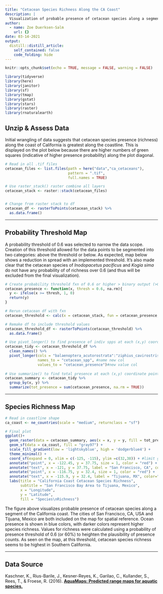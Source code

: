 ```yaml
---
title: "Cetacean Species Richness Along the CA Coast"
description: |
  Visualization of probable presence of cetacean species along a segment of the California coast (between San Francisco, CA and Tijuana, Mexico). As seen on the map, cetacean species richness seems to be highest in Southern California.
author:
  - name: Zoe Duerksen-Salm
    url: {}
date: 03-14-2021
output:
  distill::distill_article:
    self_contained: false
    code_folding: hide
---
```


```r
knitr::opts_chunk$set(echo = TRUE, message = FALSE, warning = FALSE)

library(tidyverse)
library(here)
library(janitor)
library(sf)
library(tmap)
library(gstat)
library(stars)
library(raster)
library(rnaturalearth)
```

## Unzip & Assess Data

Initial wrangling of data suggests that cetacean species presence (richness) along the coast of California is greatest along the coastline. This is displayed on the plot below because there are higher numbers of green squares (indicative of higher presence probability) along the plot diagonal.

```r
# Read in all .tif files
cetacean_files <- list.files(path = here("data","ca_cetaceans"),
                             pattern = ".tif",
                             full.names = TRUE)

# Use raster_stack() raster combine all layers
cetacean_stack <- raster::stack(cetacean_files)


# Change from raster stack to df
cetacean_df <- rasterToPoints(cetacean_stack) %>% 
  as.data.frame()
```

---

## Probability Threshold Map

A probability threshold of 0.6 was selected to narrow the data scope. Creation of this threshold allowed for the data points to be segmented into two categories: above the threshold or below. As expected, map below shows a reduction in spread with an implemented threshold. It's also made clear that the cetacean species of *Inodopacetus pacificus* and *Kogia sima* do not have any probability of of richness over 0.6 (and thus will be excluded from the final visualization).

```r
# Create probability threshold fxn of 0.6 or higher > binary output (>0.6 (1) or <0.6 (0))
cetacean_presence <- function(x, thresh = 0.6, na.rm){
  y <- ifelse(x >= thresh, 1, 0)
  return(y)
}

# Rerun cetacean df with fxn
cetacean_threshold <- calc(x = cetacean_stack, fun = cetacean_presence, na.rm = TRUE)

# Remake df to include threshold values
cetacean_threshold_df <- rasterToPoints(cetacean_threshold) %>% 
  as.data.frame()

# Use pivot_longer() to find presence of indiv spps at each (x,y) coordinate point
cetacean_tidy <- cetacean_threshold_df %>% 
  clean_names() %>% 
  pivot_longer(cols = "balaenoptera_acutorostrata":"ziphius_cavirostris", #aggregate spp cols
               names_to = "cetacean_spp", #name new col
               values_to = "cetacean_presence")#new value col
  
# Use summarize() to find total presence at each (x,y) coordinate point 
cetacean_summary <- cetacean_tidy %>% 
  group_by(x, y) %>% 
  summarize(tot_presence = sum(cetacean_presence, na.rm = TRUE))
```

---

## Species Richness Map

```r
# Read in coastline shape
ca_coast <- ne_countries(scale = "medium", returnclass = "sf")

# Final plot
ggplot()+
  geom_raster(data = cetacean_summary, aes(x = x, y = y, fill = tot_presence)) +
  geom_sf(data = ca_coast, fill = "gray97") +
  scale_fill_gradient(low = 'lightskyblue', high = 'dodgerblue4') +
  theme_minimal() +
  coord_sf(expand = 0, xlim = c(-125, -115), ylim =c(32,38)) + #limit ggplot to raster extent
  annotate("point", x = -122.45, y = 37.75, size = 1, color = "red") +
  annotate("text", x = -121, y = 37.75, label = "San Francisco, CA", color="red", size=2.5, fontface="bold") +
  annotate("point", x = -116.75, y = 32.4, size = 1, color = "red") +
  annotate("text", x = -115.9, y = 32.4, label = "Tijuana, MX", color="red", size=2.5, fontface="bold") +
  labs(title = "California Coast Cetacean Species Richness",
       subtitle = "San Francisco Bay Area to Tijuana, Mexico",
       x = "Longitude",
       y = "Latitude",
       fill = "Species\nRichness")
```

The figure above visualizes probable presence of cetacean species along a segment of the California coast. The cities of San Francisco, CA, USA and Tijuana, Mexico are both included on the map for spatial reference. Ocean presence is shown in blue colors, with darker colors represent higher species richness. Values for richness were calculated using a probability of presence threshold of 0.6 (or 60%) to heighten the plausibility of presence counts. As seen on the map, at this threshold,  cetacean species richness seems to be highest in Southern California.

---

## Data Source

Kaschner, K., Rius-Barile, J., Kesner-Reyes, K., Garilao, C., Kullander, S., Rees, T., & Froese, R. (2016). **[AquaMaps: Predicted range maps for aquatic species.](https://www.aquamaps.org/)**
